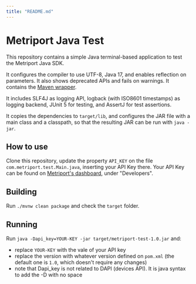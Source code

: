 ```yaml
---
title: "README.md"
---
```


# Metriport Java Test

This repository contains a simple Java terminal-based application to test
the Metriport Java SDK.

It configures the compiler to use UTF-8, Java 17, and enables reflection on parameters. It also shows
deprecated APIs and fails on warnings. It contains the [Maven wrapper](https://maven.apache.org/wrapper/).

It includes SLF4J as logging API, logback (with ISO8601 timestamps) as logging backend, JUnit 5 for testing,
and AssertJ for test assertions.

It copies the dependencies to `target/lib`, and configures the JAR file with a main class and a classpath,
so that the resulting JAR can be run with `java -jar`.

## How to use

Clone this repository, update the property `API_KEY` on the file `com.metriport.test.Main.java`, inserting
your API Key there. Your API Key can be found on [Metriport's dashboard](https://dash.metriport.com/),
under "Developers".

## Building

Run `./mvnw clean package` and check the `target` folder.

## Running

Run `java -Dapi_key=YOUR-KEY -jar target/metriport-test-1.0.jar` and:

- replace `YOUR-KEY` with the vale of your API key
- replace the version with whatever version defined on `pom.xml` (the default one is `1.0`, which doesn't
  require any changes)
- note that Dapi_key is not related to DAPI (devices API). It is java syntax to add the -D with no space
